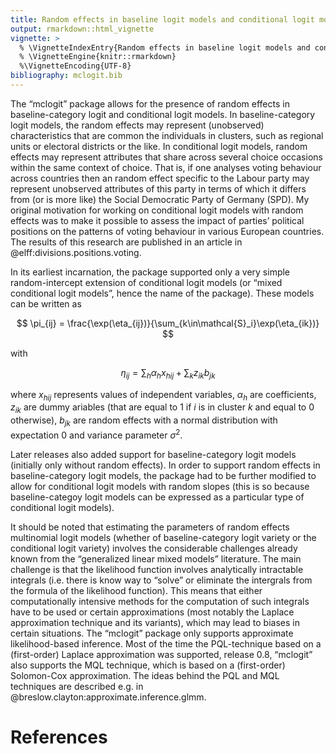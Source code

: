 ```yaml
---
title: Random effects in baseline logit models and conditional logit models
output: rmarkdown::html_vignette
vignette: >
  % \VignetteIndexEntry{Random effects in baseline logit models and conditional logit models}
  % \VignetteEngine{knitr::rmarkdown}
  %\VignetteEncoding{UTF-8}
bibliography: mclogit.bib
---
```


The "mclogit" package allows for the presence of random effects in
baseline-category logit and conditional logit models. In
baseline-category logit models, the random effects may represent
(unobserved) characteristics that are common the individuals in
clusters, such as regional units or electoral districts or the like. In
conditional logit models, random effects may represent attributes that
share across several choice occasions within the same context of choice.
That is, if one analyses voting behaviour across countries then an
random effect specific to the Labour party may represent unobserved
attributes of this party in terms of which it differs from (or is more
like) the Social Democratic Party of Germany (SPD). My original
motivation for working on conditional logit models with random effects
was to make it possible to assess the impact of parties' political
positions on the patterns of voting behaviour in various European
countries. The results of this research are published in an article in
@elff:divisions.positions.voting.

In its earliest incarnation, the package supported only a very simple
random-intercept extension of conditional logit models (or "mixed
conditional logit models", hence the name of the package). These models
can be written as

$$
\pi_{ij} = \frac{\exp(\eta_{ij})}{\sum_{k\in\mathcal{S}_i}\exp(\eta_{ik})}
$$

with

$$
\eta_{ij}=\sum_h\alpha_hx_{hij}+\sum_kz_{ik}b_{jk}
$$

where $x_{hij}$ represents values of independent variables, $\alpha_h$
are coefficients, $z_{ik}$ are dummy ariables (that are equal to
$1$ if $i$ is in cluster $k$ and equal to $0$ otherwise),
$b_{jk}$ are random effects with a normal distribution with expectation
$0$ and variance parameter $\sigma^2$.

Later releases also added support for baseline-category logit models
(initially only without random effects). In order to support random
effects in baseline-category logit models, the package had to be further
modified to allow for conditional logit models with random slopes (this
is so because baseline-categoy logit models can be expressed as a
particular type of conditional logit models).

It should be noted that estimating the parameters of random effects
multinomial logit models (whether of baseline-category logit variety or
the conditional logit variety) involves the considerable challenges
already known from the "generalized linear mixed models" literature.
The main challenge is that the likelihood function involves analytically
intractable integrals (i.e. there is know way to "solve" or eliminate
the intergrals from the formula of the likelihood function). This means
that either computationally intensive methods for the computation of
such integrals have to be used or certain approximations (most notably
the Laplace approximation technique and its variants), which may lead to
biases in certain situations. The "mclogit" package only supports
approximate likelihood-based inference. Most of the time the
PQL-technique based on a (first-order) Laplace approximation was
supported, release 0.8, "mclogit" also supports the MQL technique,
which is based on a (first-order) Solomon-Cox approximation. The ideas
behind the PQL and MQL techniques are described e.g. in
@breslow.clayton:approximate.inference.glmm.

# References

